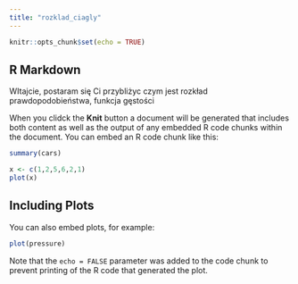 ```yaml
---
title: "rozklad_ciagly"
---
```


```r
knitr::opts_chunk$set(echo = TRUE)
```

## R Markdown

WItajcie, postaram się Ci przybliżyc czym jest rozkład prawdopodobieństwa, funkcja gęstości

When you clidck the **Knit** button a document will be generated that includes both content as well as the output of any embedded R code chunks within the document. You can embed an R code chunk like this:

```r
summary(cars)
```

```r
x <- c(1,2,5,6,2,1)
plot(x)
```

## Including Plots

You can also embed plots, for example:

```r
plot(pressure)
```

Note that the `echo = FALSE` parameter was added to the code chunk to prevent printing of the R code that generated the plot.

